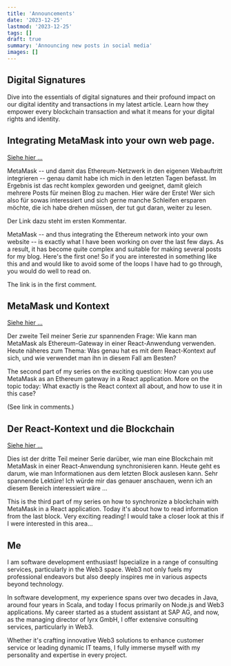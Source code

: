 ```yaml
---
title: 'Announcements'
date: '2023-12-25'
lastmod: '2023-12-25'
tags: []
draft: true
summary: 'Announcing new posts in social media'
images: []
---
```


## Digital Signatures

Dive into the essentials of digital signatures and their profound impact on our digital identity and transactions in my latest article. Learn how they empower every blockchain transaction and what it means for your digital rights and identity.


## Integrating MetaMask into your own web page.

[Siehe hier ...](/blog/ethereum-provider)

MetaMask -- und damit das Ethereum-Netzwerk in den eigenen Webauftritt integrieren -- genau damit
habe ich mich in den letzten Tagen befasst. Im Ergebnis ist das recht komplex geworden und geeignet,
damit gleich mehrere Posts für meinen Blog zu machen. Hier wäre der Erste! Wer sich also für sowas interessiert und sich
gerne manche Schleifen ersparen möchte, die ich habe drehen müssen, der tut gut daran, weiter zu lesen.

Der Link dazu steht im ersten Kommentar.

MetaMask -- and thus integrating the Ethereum network into your own website -- is exactly what I
have been working on over the last few days. As a result, it has become quite complex and suitable for
making several posts for my blog. Here's the first one! So if you are interested in something like this and
and would like to avoid some of the loops I have had to go through, you would do well to read on.

The link is in the first comment.

## MetaMask und Kontext

[Siehe hier ...](/blog/ethereum-context)

Der zweite Teil meiner Serie zur spannenden Frage: Wie kann man
MetaMask als Ethereum-Gateway in einer React-Anwendung verwenden. Heute näheres zum Thema:
Was genau hat es mit dem React-Kontext auf sich, und wie verwendet man ihn in diesem
Fall am Besten?

The second part of my series on the exciting question: How can you use
MetaMask as an Ethereum gateway in a React application. More on the topic today:
What exactly is the React context all about, and how to use it in this
case?

(See link in comments.)

## Der React-Kontext und die Blockchain

[Siehe hier ...](/blog/latestblock)

Dies ist der dritte Teil meiner Serie darüber, wie man eine Blockchain mit MetaMask
in einer React-Anwendung synchronisieren kann. Heute geht es darum, wie man Informationen
aus dem letzten Block auslesen kann. Sehr spannende Lektüre! Ich würde mir das genauer
anschauen, wenn ich an diesem Bereich interessiert wäre ...

This is the third part of my series on how to synchronize a blockchain with MetaMask in a React application.
Today it's about how to read information from the last block. Very exciting reading!
I would take a closer look at this if I were interested in this area...


## Me

I am software development enthusiast! Ispecialize in a range of consulting services,
particularly in the Web3 space. Web3 not only fuels my professional endeavors
but also deeply inspires me in various aspects beyond technology.

In software development, my experience spans over two decades in Java, around four years
in Scala, and today I  focus primarily on Node.js and Web3 applications. My career started as a student
assistant at SAP AG, and now, as the managing director of lyrx GmbH,
I offer extensive consulting services, particularly in Web3.

Whether it's crafting innovative Web3 solutions to enhance customer service or leading dynamic IT teams,
I fully immerse myself with my personality and expertise in every project.









